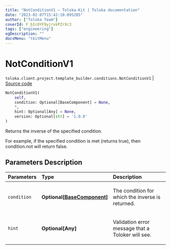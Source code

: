 ```yaml
---
title: "NotConditionV1 — Toloka-Kit | Toloka documentation"
date: "2023-02-07T15:42:10.095285"
author: ["Toloka Team"]
coverId: F_bIcOYF9yjrxkPZrXc3
tags: ["engineering"]
ogDescription: ""
docsMenu: "tkitMenu"
---
```


# NotConditionV1
`toloka.client.project.template_builder.conditions.NotConditionV1` | [Source code](https://github.com/Toloka/toloka-kit/blob/v1.1.3/src/client/project/template_builder/conditions.py#L181)

```python
NotConditionV1(
    self,
    condition: Optional[BaseComponent] = None,
    *,
    hint: Optional[Any] = None,
    version: Optional[str] = '1.0.0'
)
```

Returns the inverse of the specified condition.

For example, if the specified condition is met (returns true), then condition.not will return false.

## Parameters Description

| Parameters | Type | Description |
| :----------| :----| :-----------|
`condition`|**Optional\[[BaseComponent](/docs/toloka-kit/reference/toloka.client.project.template_builder.base.BaseComponent)\]**|<p>The condition for which the inverse is returned.</p>
`hint`|**Optional\[Any\]**|<p>Validation error message that a Toloker will see.</p>

